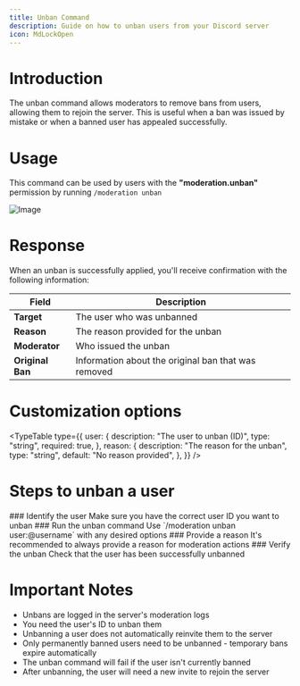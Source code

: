 ```yaml
---
title: Unban Command
description: Guide on how to unban users from your Discord server
icon: MdLockOpen
---
```


# Introduction

The unban command allows moderators to remove bans from users, allowing them to rejoin the server. This is useful when a ban was issued by mistake or when a banned user has appealed successfully.

# Usage

This command can be used by users with the **"moderation.unban"** permission by running `/moderation unban`

![Image](/moderation-unban.png)

# Response

When an unban is successfully applied, you'll receive confirmation with the following information:

| Field            | Description                                         |
| ---------------- | --------------------------------------------------- |
| **Target**       | The user who was unbanned                           |
| **Reason**       | The reason provided for the unban                   |
| **Moderator**    | Who issued the unban                                |
| **Original Ban** | Information about the original ban that was removed |

# Customization options

<TypeTable
  type={{
    user: {
      description: "The user to unban (ID)",
      type: "string",
      required: true,
    },
    reason: {
      description: "The reason for the unban",
      type: "string",
      default: "No reason provided",
    },
  }}
/>

# Steps to unban a user

<Steps>
  <Step>
    ### Identify the user Make sure you have the correct user ID you want to
    unban
  </Step>
  <Step>
    ### Run the unban command Use `/moderation unban user:@username` with any
    desired options
  </Step>
  <Step>
    ### Provide a reason It's recommended to always provide a reason for
    moderation actions
  </Step>
  <Step>
    ### Verify the unban Check that the user has been successfully unbanned
  </Step>
</Steps>

# Important Notes

- Unbans are logged in the server's moderation logs
- You need the user's ID to unban them
- Unbanning a user does not automatically reinvite them to the server
- Only permanently banned users need to be unbanned - temporary bans expire automatically
- The unban command will fail if the user isn't currently banned
- After unbanning, the user will need a new invite to rejoin the server
